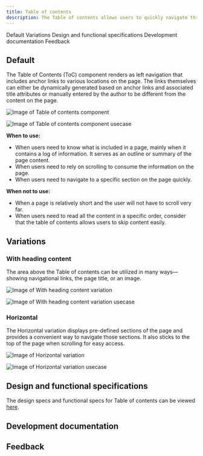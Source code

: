 ```yaml
---
title: Table of contents
description: The Table of contents allows users to quickly navigate through long pages by providing jump links to different sections of the content within a single page.
---
```



<ComponentDescription name="Table of contents" type="layout" />

<AnchorLinks>

<AnchorLink>Default</AnchorLink>
<AnchorLink>Variations</AnchorLink>
<AnchorLink>Design and functional specifications</AnchorLink>
<AnchorLink>Development documentation</AnchorLink>
<AnchorLink>Feedback</AnchorLink>

</AnchorLinks>

## Default
The Table of Contents (ToC) component renders as left navigation that includes anchor links to various locations on the page. The links themselves can either be dynamically generated based on anchor links and associated title attributes or manually entered by the author to be different from the content on the page.

<Row>
<Column colMd={8} colLg={8}>

![Image of Table of contents component](../../images/component/table-of-contents/table-of-content-default.jpg)

</Column>
</Row>

<Title>Use case</Title>

![Image of Table of contents component usecase](../../images/component/table-of-contents/table-of-content-default-use-case.jpg)

**When to use:**
* When users need to know what is included in a page, mainly when it contains a log of information. It serves as an outline or summary of the page content.
* When users need to rely on scrolling to consume the information on the page.
* When users need to navigate to a specific section on the page quickly.

**When not to use:**
* When a page is relatively short and the user will not have to scroll very far.
* When users need to read all the content in a specific order, consider that the table of contents allows users to skip content easily.

## Variations

### With heading content
The area above the Table of contents can be utilized in many ways—showing navigational links, the page title, or an image.

<Row>
<Column colMd={8} colLg={8}>

![Image of With heading content variation](../../images/component/table-of-contents/table-of-content-with-heading-content.jpg)

</Column>
</Row>

<Title>Use case</Title>

![Image of With heading content variation usecase](../../images/component/table-of-contents/table-of-content-with-heading-content-use-case.jpg)


### Horizontal
The Horizontal variation displays pre-defined sections of the page and provides a convenient way to navigate those sections. It also sticks to the top of the page when scrolling for easy access.

![Image of Horizontal variation](../../images/component/table-of-contents/table-of-contents-horizontal.jpg)


<Title>Use case</Title>

![Image of Horizontal variation usecase](../../images/component/table-of-contents/table-of-contents-horizontal-use-case.jpg.)


## Design and functional specifications

The design specs and functional specs for Table of contents can be viewed <a href="https://ibm.box.com/s/yfuicifhfeaefp4rl0pp62dpeacr18ry" target="_blank">here</a>.

## Development documentation

<ComponentStatus name="Table of contents" type="layout" />

## Feedback

<ComponentFeedback />
